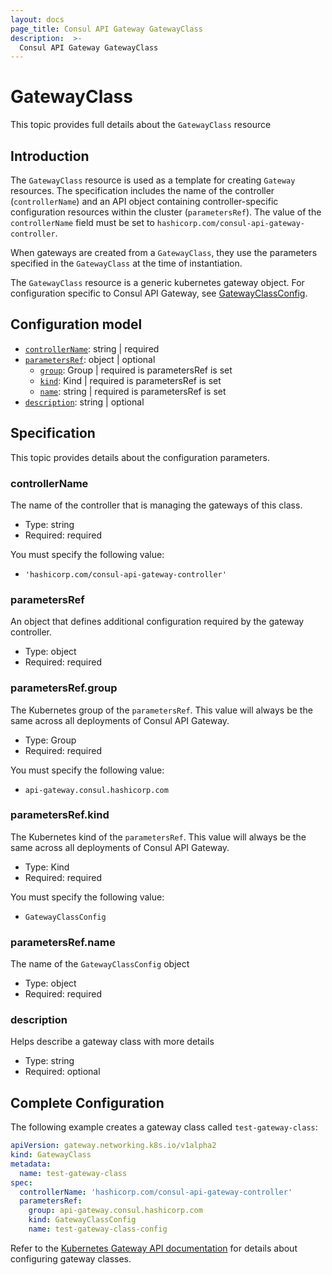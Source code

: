 ```yaml
---
layout: docs
page_title: Consul API Gateway GatewayClass
description:  >-
  Consul API Gateway GatewayClass
---
```


# GatewayClass

This topic provides full details about the `GatewayClass` resource

## Introduction

The `GatewayClass` resource is used as a template for creating `Gateway` resources.
The specification includes the name of the controller (`controllerName`) and an API object containing controller-specific configuration resources within the cluster (`parametersRef`).
The value of the `controllerName` field must be set to `hashicorp.com/consul-api-gateway-controller`.

When gateways are created from a `GatewayClass`, they use the parameters specified in the `GatewayClass` at the time of instantiation.

The `GatewayClass` resource is a generic kubernetes gateway object. For configuration specific to Consul API Gateway, see [GatewayClassConfig](/docs/api-gateway/configuration/gatewayclassconfig).

## Configuration model

* [`controllerName`](#controllername): string | required
* [`parametersRef`](#parametersref): object | optional
  * [`group`]([#parametersref-group): Group | required is parametersRef is set
  * [`kind`](#parametersref-kind): Kind | required is parametersRef is set
  * [`name`](#parametersref-name): string | required is parametersRef is set
* [`description`](#description): string | optional

## Specification

This topic provides details about the configuration parameters.

### controllerName
The name of the controller that is managing the gateways of this class.
* Type: string
* Required: required

You must specify the following value:
* `'hashicorp.com/consul-api-gateway-controller'`

### parametersRef
An object that defines additional configuration required by the gateway controller.
* Type: object
* Required: required

### parametersRef.group
The Kubernetes group of the `parametersRef`. This value will always be the same across all deployments of Consul API Gateway.
* Type: Group
* Required: required

You must specify the following value:
* `api-gateway.consul.hashicorp.com`

### parametersRef.kind
The Kubernetes kind of the `parametersRef`. This value will always be the same across all deployments of Consul API Gateway.
* Type: Kind
* Required: required

You must specify the following value:
* `GatewayClassConfig`

### parametersRef.name
The name of the `GatewayClassConfig` object
* Type: object
* Required: required

### description
Helps describe a gateway class with more details
* Type: string
* Required: optional

## Complete Configuration
The following example creates a gateway class called `test-gateway-class`:

<CodeBlockConfig filename="gateway.yaml">

  ```yaml
  apiVersion: gateway.networking.k8s.io/v1alpha2
  kind: GatewayClass
  metadata:
    name: test-gateway-class
  spec:
    controllerName: 'hashicorp.com/consul-api-gateway-controller'
    parametersRef:
      group: api-gateway.consul.hashicorp.com
      kind: GatewayClassConfig
      name: test-gateway-class-config
```
</CodeBlockConfig>

Refer to the [Kubernetes Gateway API documentation](https://gateway-api.sigs.k8s.io/v1alpha2/references/spec/#gateway.networking.k8s.io/v1alpha2.GatewayClass) for details about configuring gateway classes.

